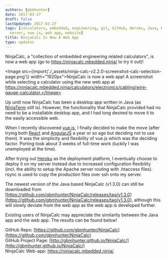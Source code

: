 ```yaml
---
authors: [gbmhunter]
date: 2017-03-27
draft: false
lastUpdated: 2017-03-27
tags: [calculators, embedded, engineering, git, GitHub, Heroku, Java, NinjaCalc, porting,
  server, vue.js, web app, website]
title: NinjaCalc Is Now A Web App
type: updates
---
```


NinjaCalc, a "collection of embedded engineering related calculators", is now a web app (go to https://ninjacalc.mbedded.ninja/ to try it out)!

<Image src={import('./_assets/ninja-calc-v2.2.0-screenshot-calc-selection-page.png')} width="1920px">NinjaCalc is now a web app! A screenshot while selecting a calculator using the new web app at https://ninjacalc.mbedded.ninja/calculators/electronics/cabling/wire-gauge-calculator.</Image>

Up until now NinjaCalc has been a desktop app written in Java (as [NinjaTerm](http://gbmhunter.github.io/NinjaTerm/) still is). However, the functionality that NinjaCalc provided had no need to be a installable desktop app, and I had long desired to move it to the easily accessible web.

When I recently discovered [vue.js](https://vuejs.org/), I finally decided to make the move (after trying both [React](https://facebook.github.io/react/) and [AngularJS](https://angularjs.org/) a year or so ago but deciding not to use them). It was the simplicity and flexibility of vue.js which was the deciding factor. Porting took about 3 weeks of full-time work (luckily I was unemployed at the time).

After trying out [Heroku](https://www.heroku.com/) as the deployment platform, I eventually choose to deploy it on my server instead due to increased configuration flexibility (incl. the ability to setup the Apache server routing with .htaccess files). rsync is used to copy the production files over ssh onto my server.

The newest version of the Java based NinjaCalc (v1.3.0) can still be downloaded from [https://github.com/gbmhunter/NinjaCalc/releases/tag/v1.3.0](https://github.com/gbmhunter/NinjaCalc/releases/tag/v1.3.0), although this will slowly deviate from the web app as the web app is developed further.

Existing users of NinjaCalc may appreciate the similarity between the Java app and the web app. The results can be found below!

GitHub Repo: [https://github.com/gbmhunter/NinjaCalc](https://github.com/gbmhunter/NinjaCalc)  
GitHub Project Page: [http://gbmhunter.github.io/NinjaCalc/](http://gbmhunter.github.io/NinjaCalc/)  
NinjaCalc Web-app: https://ninjacalc.mbedded.ninja/
